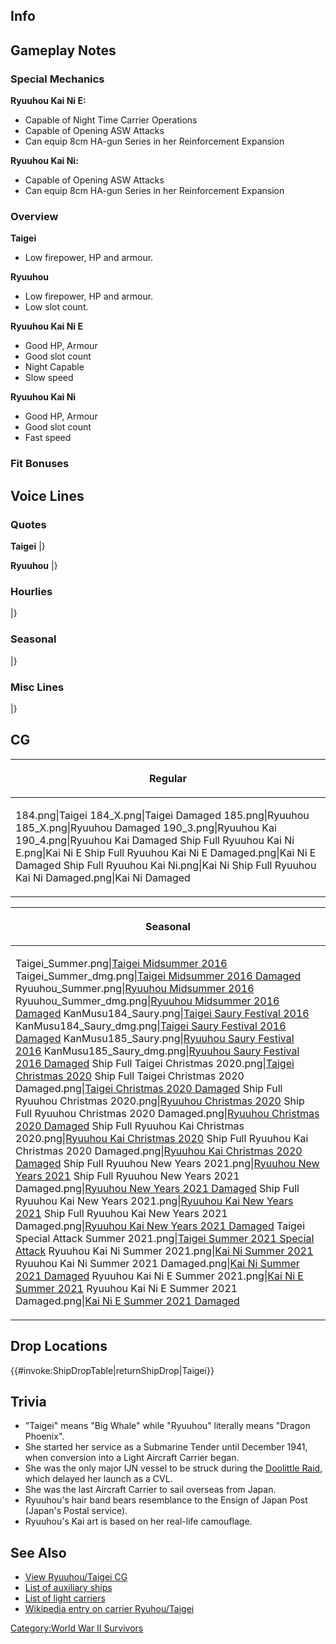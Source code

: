 ==Info==
{{KanmusuInfo|ID=184}}
{{KanmusuInfo|ID=185}}
{{KanmusuInfo|ID=190}}
{{KanmusuInfo|ID=483}}
{{KanmusuInfo|ID=488}}

==Gameplay Notes==
===Special Mechanics===
'''Ryuuhou Kai Ni E:'''
* Capable of Night Time Carrier Operations
* Capable of Opening ASW Attacks
* Can equip 8cm HA-gun Series in her Reinforcement Expansion
'''Ryuuhou Kai Ni:'''
* Capable of Opening ASW Attacks
* Can equip 8cm HA-gun Series in her Reinforcement Expansion

===Overview===
'''Taigei'''
* Low firepower, HP and armour.

'''Ryuuhou'''
* Low firepower, HP and armour.
* Low slot count.

'''Ryuuhou Kai Ni E'''
* Good HP, Armour
* Good slot count
* Night Capable
* Slow speed

'''Ryuuhou Kai Ni'''
* Good HP, Armour
* Good slot count
* Fast speed

===Fit Bonuses===
{{:{{BASEPAGENAME}}/Equipment Bonuses}}
{{clear}}

==Voice Lines==
===Quotes===
'''Taigei'''
{{ShipquoteHeader}}
{{ShipquoteKai
|scenario = Introduction
|origin = こんにちわ。潜水母艦、大鯨です。不束者ですが、よろしくお願い致します。
|translation = Hello. I'm the submarine tender, Taigei. I may not be very skilled, but please take good care of me.
}}
{{ShipquoteKai
|scenario = Library
|origin = 潜水母艦、大鯨です。
潜水艦作戦を支援します。いざという時は、空母に改装できる空母予備艦として設計されました。頑張ります。
|translation = I'm the submarine tender, Taigei.
I will support submarine operations. In desperate circumstances, I can be remodeled into a reserve aircraft carrier. I'll do my best.
}}
{{ShipquoteKai
|scenario = Secretary 1
|origin = なんでしょうか?
|translation = What is it?
|audio = Kc184v2.ogg
}}
{{ShipquoteKai
|scenario = Secretary 2
|origin = 潜水艦と編成ですか？お任せください。
|translation = A submarine composition? Leave it to me.
|audio = Kc184v3.ogg
}}
{{ShipquoteKai
|scenario = Secretary 3
|origin = ええと、この中ですか？玉ねぎや馬鈴薯…あと…補給用の魚雷とか…です…はい…
|translation = Ummm, in here? There's onions and potatoes... also... extra torpedoes... yes...
}}
{{ShipquoteKai
|scenario = Idle
|origin = て・い・と・く、提督！あ、あの…潜水艦作戦は…あっ、しばらくお休み…そ、そうですか…いえ、なんでもないんです…はい…
|translation = Ad~mi~ra~l~, Admiral! U-ummm... about the submarine operation... Ah, it's time to rest a while... I-is that so... No, it's nothing... Yes...
}}
{{ShipquoteKai
|scenario = Secretary Married
|origin = 提督、お疲れではないですか？私、潜水母艦なので、居住性はちょっと自信あります。
|translation = Aren't you tired, Admiral? Since I'm a submarine tender, I'm confident in my comforts.<ref>Submarine tenders were also designed to house submarine crews to allow them to rest.</ref>
}}
{{ShipquoteKai
|scenario = Wedding
|origin = 提督、こんな私を、生まれたままの姿で育ててくれて、本当にありがとうございます…いつも、はい、いつも、感謝しています。いつまでも、提督と一緒に…
|translation = Thank you very much for all the training you've provided since I've arrived, Admiral. I'll always, yes, I'll always be grateful. I'll be with you always...
}}
{{ShipquoteKai
|scenario = Looking At Scores
|origin = 提督、状況把握ですね、大切ですね。
|translation = Admiral, you want to know the situation, right? That's important.
}}
{{ShipquoteKai
|scenario = Joining A Fleet
|origin = 潜水艦隊旗艦、大鯨、出撃します。
|translation = Submarine squadron flagship, Taigei, sortieing.
}}
{{ShipquoteKai
|scenario = Equipment 1
|origin = まあ… ありがとうございます。
|translation = Well... Thank you very much.
}}
{{ShipquoteKai
|scenario = Equipment 2
|origin = 本当に。ちょっと嬉しいかも。
|translation = Honestly. I might be a little bit happy.
}}
{{ShipquoteKai
|scenario = Equipment 3
|origin = 嬉しいかも。
|translation = I might be happy.
}}
{{ShipquoteKai
|scenario = Supply
|origin = はい、ありがとうございます。
|translation = Yes, thank you very much.
}}
{{ShipquoteKai
|scenario = Docking Minor
|origin = ごめんなさい、ちょっとお風呂に…。
|translation = I'm sorry, I'll be in the bath for a while...
}}
{{ShipquoteKai
|scenario = Docking Major
|origin = すみません、また少しお風呂に…あう、電気溶接だとダメなのかしら。
|translation = Sorry, I need to go take another short bath... I-I wonder if the arc welding is bad.<ref>She was one of the first ships made by the IJN using electric welding techniques. As a result of the immature technology, the joins in her hull were weak. This resulted in many problems with leaks.</ref>
}}
{{ShipquoteKai
|scenario = Construction
|origin = まあ、新しいお仲間が来たみたいです。
|translation = Well, it looks like some new comrades have arrived.
}}
{{ShipquoteKai
|scenario = Returning From Sortie
|origin = 無事帰ってきました。よかった。
|translation = We're back safely. Thank goodness.
}}
{{ShipquoteKai
|scenario = Starting A Sortie
|origin = 潜水母艦、大鯨、抜錨しますね。
|translation = Submarine tender, Taigei, setting sail.
}}
{{ShipquoteKai
|scenario = Battle Start
|origin = 敵艦発見！…ど…どうしましょう？
|translation = Enemy ships spotted! ...Wh...what should I do?
}}
{{ShipquoteKai
|scenario = Attack
|origin = ええ、ええと…こ、攻撃。
|translation = Uuuh, ummmm... A-attack.
}}
{{ShipquoteKai
|scenario = Night Attack
|origin = 当たって…当たって。
|translation = Hit... please hit.
}}
{{ShipquoteKai
|scenario = Night Battle
|origin = この武装で艦隊戦は…無理かも。
|translation = It's probably impossible... for me to participate in a naval battle with this equipment.
}}
{{ShipquoteKai
|scenario = MVP
|origin = えっ…嘘…わ、私…あっ、ありがとうございます…がん、頑張ります！
|translation = Eh... No way... I-I'm... Th-thank you very much... I-I'll do my best!
}}
{{ShipquoteKai
|scenario = Minor Damage 1
|origin = きゃー。
|translation = Kyah
}}
{{ShipquoteKai
|scenario = Minor Damage 2
|origin = やっ…やめてください。
|translation = Pl... please stop that.
}}
{{ShipquoteKai
|scenario = Major Damage
|origin = ちょ…直撃。もっ…もうやだ…排水を急いで、沈んちゃう。
|translation = A... direct hit. En... enough already... If I don't pump out the water quickly, I'll sink.
}}
{{ShipquoteKai
|scenario = Sunk
|origin = え…私、沈むの…これが…水の…中……
|translation = Eh... I'm sinking... This is... the depths of... the sea...
}}
|} <references/>

{{clear}}

'''Ryuuhou'''
{{ShipquoteHeader}}
{{ShipquoteKai
|scenario = Introduction
|name=Ryuuhou
|origin = 潜水母艦改装空母の、龍鳳です。航空母艦として、私、頑張ります。
|translation = I'm the submarine tender converted into an aircraft carrier, Ryuuhou. I'll do my best as an aircraft carrier.
}}
{{ShipquoteKai
|scenario = Introduction
|kai2e = yes
|name=Ryuuhou
|origin = 機動部隊、航空母艦龍鳳、本気で参ります。
|translation = Carrier task force, carrier Ryuuhou, ready for anything.
}}
{{ShipquoteKai
|scenario = Library
|name=Ryuuhou
|origin = 潜水母艦改装空母の龍鳳です。
機関の換装の影響で速度は計画通りには出なかったけれど、このクラスの軽空母としては充実の飛行甲板と兵装なんです。
空母龍鳳、精一杯頑張ります。
|translation = I'm the submarine tender convered into an aircraft carrier, Ryuuhou.
Although my speed wasn't as high as planned due to an engine replacement, I'm still a class of light carrier armed with a full sized flight deck.<ref>Her diesel engines were replaced by turbine engines during her conversion. Although more powerful, they were not enough to overcome the increased displacement and her speed was reduced by 2 knots.</ref>
I'll do my very best as the carrier Ryuuhou.
}}
{{ShipquoteKai
|scenario = Secretary 1
|name=Ryuuhou
|origin = はい、出撃ですか？
|translation = Yes, is it a sortie?
|audio = Ryuuhou-Secretary_1.ogg
}}
{{ShipquoteKai
|scenario = Secretary 2
|name=Ryuuhou
|origin = 不幸…運が悪い…ええ、私が…そんなこと無いです。
|translation = Unfortunate... having bad luck... Eh, that... doesn't apply to me.
|audio = Ryuuhou-Secretary_2.ogg
}}
{{ShipquoteKai
|scenario = Secretary 2
|name=Ryuuhou
|kai = yes
|origin = えっ！？機動部隊の出撃ですか！？
|translation = Eh!? Sortieing with the carrier task force!?<ref>Kidou Butai (機動部隊) literally means 'mobile force' but the IJN used it to refer to their carrier task forces.</ref>
|audio = RyuuhouKai-Secretary_2.ogg
}}
{{ShipquoteKai
|scenario = Secretary 2
|name=Ryuuhou
|kai2e = yes
|origin =機動部隊、出撃準備、参ります。
|translation = Carrier task force ready to sortie.
}}
{{ShipquoteKai
|scenario = Secretary 3
|name=Ryuuhou
|origin = ドーリットル、何か、ちょっと苦手な響きの言葉ですね。何もしない…何…
|translation = Somehow I don't quite like the sound of the word 'Doolittle'. I couldn't do anything... what...<ref>She was the only ship damaged during the [https://en.wikipedia.org/wiki/Doolittle_Raid Doolittle Raid].</ref>
}}
{{ShipquoteKai
|scenario = Secretary 3
|name=Ryuuhou
|kai = yes
|origin = もう！輸送艦や防空砲台じゃなくて、私、空母です！空母！
|translation = Jeez! I'm not a transport ship or an anti-air battery, I'm a carrier! A carrier!<ref>She was used primarily for transporting planes during the war. After being badly damaged in the [https://en.wikipedia.org/wiki/Bombing_of_Kure_(July_1945) Bombing of Kure], she was permanently moored in the bay and had AA guns set up on her as an air defense position.</ref>
}}
{{ShipquoteKai
|scenario = Secretary 3
|name=Ryuuhou
|kai2e = yes
|origin = 提督、あ…あの、低速軽空母だって、十分戦えますよね。輸送艦代わりの遠征ばっかりじゃ、ないですよね？ねぇ？私、信じてます。
|translation = Admiral, uh-ummm, even though I'm a slow light carrier, I'm still good in a fight. You're not going to use me for nothing but expeditions, right? Right? I trust you.
}}
{{ShipquoteKai
|scenario = Idle
|name=Ryuuhou
|origin = て・い・と・く？提督！あ、あの、空母機動部隊の出撃は？…あ…えっと…暫くお休み？…そ、そうですか…あ、はい…
|translation = Ad~mi~ra~l~? Admiral! U-ummm, is it time for the carrier task force to sortie? ...Ah... Ummm... rest for a while? ...I-I see... Ah, yes...
}}
{{ShipquoteKai
|scenario = Idle
|kai2 = yes
|name=Ryuuhou
|origin = 素敵ですね？提督、このワイン、私の装束と同じ色。て・い・と・く、私酔ってしまえそうです。
|translation =Isn't this wonderful? Admiral, this wine is the same colour as my clothes. Ad~ mi~ ra~ l~, I'm a bit tipsy now.
}}
{{ShipquoteKai
|name=Ryuuhou
|scenario = Secretary Married
|origin = 提督、お疲れではないですか？私の飛行甲板で少しお休みになられますか？はい。
|translation = Aren't you tired, Admiral? Would you like to rest a while on my flight deck? Yes.
}}
{{ShipquoteKai
|scenario = Wedding
|name=Ryuuhou
|origin = 提督、改装空母の私をここまで育ててくれて、本当にありがとうございます。いつも、いつも感謝しています。いつまでも、いつまでも提督の機動部隊に、私…
|translation =Thank you very much for all the training from when I was convered into a carrier, Admiral. I'm... I'm always grateful. I want to always, always be a part of your task force, Admiral...
}}
{{ShipquoteKai
|scenario = Looking At Scores
|name=Ryuuhou
|origin = 提督、どんな状況ですか。大丈夫？
|translation = What's the situation, Admiral? Is it fine?
}}
{{ShipquoteKai
|scenario = Joining A Fleet
|name=Ryuuhou
|origin = はい、航空母艦「龍鳳」、抜錨します。
|translation = Yes, aircraft carrier Ryuuhou, setting sail.
}}
{{ShipquoteKai
|scenario = Joining A Fleet
|name=Ryuuhou
|kai = yes
|origin = 空母龍鳳の本当の力、お見せしたいと思います！
|translation = I want to show you my true power!
}}
{{ShipquoteKai
|scenario = Equipment 1
|name=Ryuuhou
|origin = 嬉しいです、ありがとうございます。
|translation = I'm happy, thank you very much.
}}
{{ShipquoteKai
|scenario = Equipment 1
|name=Ryuuhou
|kai = yes
|origin = 天山って、可愛いと思うんです、私。
|translation = I think the Tenzans are cute.
}}
{{ShipquoteKai
|scenario = Equipment 2
|name=Ryuuhou
|origin = これなら、敵艦載機に負けません。
|translation = I won't lose to enemy planes with this.
}}
{{ShipquoteKai
|scenario = Equipment 2
|name=Ryuuhou
|kai = yes
|origin = 提督、ありがとうございます！
|translation = Thank you very much, Admiral!
}}
{{ShipquoteKai
|scenario = Equipment 2
|name=Ryuuhou
|kai2 = yes
|origin = あら、美味しい。素敵ですね。
|translation = Oh my, it's delicious. This is wonderful.
}}
{{ShipquoteKai
|scenario = Equipment 2
|name=Ryuuhou
|kai2e = yes
|origin = あら、美味しい。素敵ですね。
|translation = Oh my, it's delicious. This is wonderful.
}}
{{ShipquoteKai
|scenario = Equipment 3
|name=Ryuuhou
|origin = やりましたね。
|translation = I've done it.
}}
{{ShipquoteKai
|scenario = Supply
|name=Ryuuhou
|origin = 艦載機の補充も、感謝いたします。
|translation = Thanks for replacing my planes too.
}}
{{ShipquoteKai
|scenario = Docking Minor
|name=Ryuuhou
|origin = ちょっとお風呂入りますね。
|translation = I'll be in the bath for a while.
}}
{{ShipquoteKai
|scenario = Docking Major
|name=Ryuuhou
|origin = すいません。ちょっと、長いお風呂になるかも。
|translation = Sorry, I'll be taking quite a long bath.
}}
{{ShipquoteKai
|scenario = Construction
|name=Ryuuhou
|origin = 新しい仲間が来たみたい。
|translation = Looks like a new comrade has arrived.
}}
{{ShipquoteKai
|scenario = Returning From Sortie
|name=Ryuuhou
|origin = 今回も無事帰って来れました。よかった。
|translation = We returned safely again this time. Thank goodness.
}}
{{ShipquoteKai
|scenario = Returning From Sortie
|name=Ryuuhou
|kai = yes
|origin = 無事に母港に戻って来れました。よかった。
|translation = We've returned safely to port. Thank goodness.
}}
{{ShipquoteKai
|scenario = Starting A Sortie
|name=Ryuuhou
|origin = 機動部隊、出撃です！勝つ気で参ります。
|translation = Task Force, sortieing! Forwards to victory.
}}
{{ShipquoteKai
|scenario = Battle Start
|name=Ryuuhou
|origin = 気持ちいい…第一攻撃隊、発艦。
|translation = This feels good... 1st Attack Corps, take off.
}}
{{ShipquoteKai
|scenario = Attack
|name=Ryuuhou
|origin = 続けていきます。龍鳳、攻撃隊、発艦。
|translation = Let's go. Ryuuhou Attack Corps, take off.
}}
{{ShipquoteKai
|scenario = Attack
|name=Ryuuhou
|kai = yes
|origin = 艦載機があれば、私だって！
|translation = I can do this too when I have planes!
}}
{{ShipquoteKai
|scenario = Night Attack
|name=Ryuuhou
|origin = 七面鳥ですか。誰が…わたしの…いいえ、精鋭たちです。侮らないで。
|translation = Turkey huh. Who is... my... No, they are the elite. Don't look down on them.<ref>Referring to the [https://en.wikipedia.org/wiki/Battle_of_the_Philippine_Sea Battle of the Philippine Sea] aka the Great Marianas Turkey Shoot where inexperienced IJN air crews were shot down en masse by USN AA crews.</ref>
}}
{{ShipquoteKai
|scenario = Night Attack
|name=Ryuuhou
|kai = yes
|origin = 私達、改装空母を舐めないで！
|translation = Don't underestimate my carrier remodel!
}}
{{ShipquoteKai
|scenario = Night Attack
|name=Ryuuhou
|kai2e = yes
|origin = 龍鳳攻撃隊、発艦！お願い致します。
|translation = Ryuuhou Attack Squadron, take off! I'm counting on you.
}}
{{ShipquoteKai
|scenario = Night Battle
|name=Ryuuhou
|origin = 追撃に移行します。全艦、突撃。
|translation = Let's pursue them. All ships, charge.
}}
{{ShipquoteKai
|scenario = MVP
|name=Ryuuhou
|origin = 私の艦載機が活躍したの。や、やった！これが空母の、龍鳳の力なんです。
|translation = My planes have achieved great things? Y-Yay! This is the power of me as a carrier.
}}
{{ShipquoteKai
|scenario = Minor Damage 1
|name=Ryuuhou
|origin = きゃあ～。
|translation = Kyaah~
}}
{{ShipquoteKai
|scenario = Minor Damage 2
|name=Ryuuhou
|origin = やだ、飛行甲板の格納庫が。
|translation = Oh no, my flight deck hangar.<ref>Her hangar was rendered inoperable during the 1945 Kure Raid.</ref>
}}
{{ShipquoteKai
|scenario = Major Damage
|name=Ryuuhou
|origin = やられました…エレベーターが…で、でも、まだ大丈夫、沈みません。
|translation = They got me... My elevator is... B-but, I'm still fine, I won't sink.
}}
{{ShipquoteKai
|scenario = Sunk
|name=Ryuuhou
|origin = 空母として、沈むのね…今度は活躍、できた…かな。
|translation = So I'll sink as a carrier... I wonder if... I was able to achieve lots this time...<ref>Technically she was sunk as an AA platform.</ref>
}}
|} <references/>

{{clear}}

===Hourlies===
{{ShipquoteHeader | type = hourly}}
{{ShipquoteKai
|scenario = 00:00 
|origin = ちょうど午前零時です。すっかり深夜ですね。お疲れじゃないですか？
|translation = It's now 12am. It's really late at night. Aren't you tired?
|audio = RyuuhouKai-Hourly_0000.ogg
}}
{{ShipquoteKai
|scenario = 01:00 
|origin = マルヒトマルマル。提督、深夜ですよ。
|translation = 0100. It's late at night, Admiral.
|audio = RyuuhouKai-Hourly_0100.ogg
}}
{{ShipquoteKai
|scenario = 02:00 
|origin = マルフタマルマル。提督、お休みにならなくていいのですか？
|translation = 0200. Are you sure you don't need some rest, Admiral?
|audio = RyuuhouKai-Hourly_0200.ogg
}}
{{ShipquoteKai
|scenario = 03:00 
|origin = マルサンマルマル。ふはぁ、私も少し眠くなってしまいました…だ、大丈夫！あぁ…
|translation = 0300. *yawn* I'm a bit sleepy now... I-I'm fine! Ah...
|audio = RyuuhouKai-Hourly_0300.ogg
}}
{{ShipquoteKai
|scenario = 04:00 
|origin = マルヨンマルマル。だ、大丈夫です！格納庫の天山数えて起きているので、大丈夫。
|translation = 0400. I-I'm fine! I'll be fine staying awake by counting the Tenzan in my hangar.
|audio = RyuuhouKai-Hourly_0400.ogg
}}
{{ShipquoteKai
|scenario = 05:00 
|origin = マルゴーマルマル。提督、朝です！お早いですね？まさか、徹夜でしょうか…
|translation = 0500. It's morning, Admiral! It sure came quick right? You couldn't have stayed up all night...
|audio = RyuuhouKai-Hourly_0500.ogg
}}
{{ShipquoteKai
|scenario = 06:00 
|origin = マルロクマルマル。朝ごはんは何がいいですか？さすがに朝からカレーは重いですよね…
|translation = 0600. What would you like for breakfast? Curry omellete rice is definitely too heavy for breakfast...
|audio = RyuuhouKai-Hourly_0600.ogg
}}
{{ShipquoteKai
|scenario = 07:00 
|origin = マルナナマルマル。提督、朝ごはんはお味噌汁と卵焼き、鮭の切り身を焼いてみました。さぁ、召し上がれ！
|translation = 0700. It's miso soup, rolled omelette and grilled salmon fillets for breakfast, Admiral. Now, help yourself!
|audio = RyuuhouKai-Hourly_0700.ogg
}}
{{ShipquoteKai
|scenario = 08:00 
|origin = マルハチマルマル。さぁ、今日も元気に頑張りましょう！ね？提督！？
|translation = 0800.  Now let's give it our all today too! Right? Admiral!? 
|audio = RyuuhouKai-Hourly_0800.ogg
}}
{{ShipquoteKai
|scenario = 09:00 
|origin = マルキュウマルマル。鎮守府のお掃除もしたいですね。私、掃き掃除しますね！
|translation = 0900. I'll need to clean the Naval Base too. I'll go get started!
|audio = RyuuhouKai-Hourly_0900.ogg
}}
{{ShipquoteKai
|scenario = 10:00 
|origin = ヒトマルマルマル。結構埃も溜まっていますね。提督も一緒に。はい、これ持って。
|translation = 1000. It was really dusty. Give me a hand, Admiral. Yes, hold this.
|audio = RyuuhouKai-Hourly_1000.ogg
}}
{{ShipquoteKai
|scenario = 11:00 
|origin = ヒトヒトマルマル。お掃除すると、お腹が空きますね…お昼ご飯は何にしましょうか？
|translation = 1100. You get do get hungry after cleaning huh... What should we have for lunch?
|audio = RyuuhouKai-Hourly_1100.ogg
}}
{{ShipquoteKai
|scenario = 12:00 
|origin = ヒトフタマルマル。今日のお昼ご飯は、大げぃ…じゃなかった、龍鳳特製カレーです！
|translation = 1200. Today's lunch is Taigei's... No wait, Ryuuhou's Special Curry!
|audio = RyuuhouKai-Hourly_1200.ogg
}}
{{ShipquoteKai
|scenario = 13:00 
|origin = ヒトサンマルマル。龍鳳特製カレー、いかがでしたか？馬鈴薯もおいしいでしょ？
|translation = 1300. How was my special curry? The potatoes were delicious too right?
|audio = RyuuhouKai-Hourly_1300.ogg
}}
{{ShipquoteKai
|scenario = 14:00 
|origin = ヒトヨンマルマル。提督、あの、そろそろ本格的な機動部隊の…あ、まだ？…はぃ…
|translation = 1400. Ummm, Admiral, is it almost time for a full scale task force... Ah, Not yet? ...Yes...
|audio = RyuuhouKai-Hourly_1400.ogg
}}
{{ShipquoteKai
|scenario = 15:00 
|origin = ヒトゴーマルマル。提督、そろそろ本格的に空母機動部隊で出撃ですよね？…ね！？
|translation = 1500. Is it almost time for a full scale task force sortie right, Admiral? ...Right!?
|audio = RyuuhouKai-Hourly_1500.ogg
}}
{{ShipquoteKai
|scenario = 16:00 
|origin = ヒトロクマルマル。なんだか、夕焼け空が綺麗…もう夕方ですね。
|translation = 1600. The sky is somewhat beautiful... It's already sunset huh.
|audio = RyuuhouKai-Hourly_1600.ogg
}}
{{ShipquoteKai
|scenario = 17:00 
|origin = ヒトナナマルマル。そろそろ、お夕食の準備をしないと。提督、何がいいでしょう？
|translation = 1900. I need to go prepare dinner soon. What would you like, Admiral?
|audio = RyuuhouKai-Hourly_1700.ogg
}}
{{ShipquoteKai
|scenario = 18:00 
|origin = ヒトハチマルマル。お昼はカレーですし、夜は少し凝ったものがいいでしょうか…
|translation = 1800. Since we had curry for lunch, I should make something more refined tonight...
|audio = RyuuhouKai-Hourly_1800.ogg
}}
{{ShipquoteKai
|scenario = 19:00 
|origin = ヒトキュウマルマル。提督、今晩はフーカデンビーフにしてみました。どうでしょう？
|translation = 1900. I made fricandeau beef tonight, Admiral. How is it?<ref>[https://cookpad.com/recipe/3382370 Fricandeau Beef] is a type of meatloaf of egg wrapped with minced beef.</ref>
|audio = RyuuhouKai-Hourly_1900.ogg
}}
{{ShipquoteKai
|scenario = 20:00 
|origin = フタマルマルマル。フーカデンビーフ、いかがでしたか？…ふふ、良かった！
|translation = 2000. How was the fricandeau beef? ...Fufu, great!
|audio = RyuuhouKai-Hourly_2000.ogg
}}
{{ShipquoteKai
|scenario = 21:00 
|origin = フタヒトマルマル。提督、洗い物片付けたら、明日の作戦の計画を立てましょう。
|translation = 2100. Let's make plans for tomorrow's operations after I'm done cleaning up, Admiral.
|audio = RyuuhouKai-Hourly_2100.ogg
}}
{{ShipquoteKai
|scenario = 22:00 
|origin = フタフタマルマル。明日こそ、本格的な空母機動部隊による出撃を…ね、提督！？
|translation = 2100. You'll send out a full scale task force sortie tomorrow... right, Admiral!?
|audio = RyuuhouKai-Hourly_2200.ogg
}}
{{ShipquoteKai
|scenario = 23:00 
|origin = フタサンマルマル。提督、本日も一日、大変お疲れ様でした。明日も頑張りましょう。
|translation = 2300. Thank you very much for your hard work everyday, Admiral. Let's do our best tomorrow too.
|audio = RyuuhouKai-Hourly_2300.ogg
}}
|} <references/>

{{clear}}

===Seasonal===
{{SeasonalHeaderOld}}
{{SeasonalQuote
|scenario = [[Seasonal/New_Year_2016|New Year 2016]]
|origin = 提督？あ、あの…潜水母艦、いいですよね？必要ですよね？…あぁ、良かった。はい！潜水艦達のお世話は、お任せ下さい！
|translation =	Admiral? Uh-ummm… Aviation submarines are good right? They’re necessary right? …Ah, thank goodness.  Yes! Please leave taking care of the submarines to me!
|audio = Taigei_New_Years_Day_2016.ogg
|notes = 
}}
{{SeasonalQuote
|scenario = [[Seasonal/Early_Summer_2016|Early Summer 2016]]
|origin = て・い・と・く♪えぇ、何ですか？水着ですか？一応用意してあるのですが…えぇ、今ですか？！夏まで待っててくださいね？
|translation =	Ad~ mi~ ral~♪ Eh, what is it? A swimsuit? I have one ready just in case… Eh, now?! Please wait till summer alright?
|audio = Taigei_Early_Summer_Sec1_2016.ogg
|notes = 
}}
{{SeasonalQuote
|scenario = [[Seasonal/Autumn_2016|Autumn 2016]]
|origin = あぁ、時雨さん、お疲れ様です。えぇ、秋はバルジが…？そうですね、時雨さんは大丈夫ですけど、私気をつけなきゃ…。
|translation =	Ah, thanks for your hard work, Shigure. Eh, the autumn bulge…? That’s right, you’re fine but I need to be careful…
|audio = Taigei_Autumn_2016_Sec1.mp3
|notes = 
}}
{{SeasonalQuote
|scenario = [[Seasonal/Saury_2016|Saury Festival 2016]]
|origin = 艦隊で秋刀魚漁支援ですか？了解しました！あぁ、磯風さんも準備万端ですね！よし！
|translation =	The fleet is going to support saury fishing? Roger that! Ah, Isokaze is ready too! Alright!
|audio = Taigei_Sec1_Saury_2016.mp3
|notes = As Taigei
}}
{{SeasonalQuote
|scenario = [[Seasonal/Saury_2016|Saury Festival 2016]]
|origin = 艦隊全力で秋刀魚漁支援ですか？龍鳳、了解しました！磯風さん、浜風さんも、準備万端ですね？
|translation =	The whole fleet is going to support saury fishing? Roger that! Isokaze, Hamakaze; are you ready?
|audio = Ryuuhou_Sec1_Saury_2016.mp3
|notes = As Ryuuhou
}}
{{SeasonalQuote
|scenario = [[Seasonal/Christmas_2016|Christmas 2016]]
|origin = て・い・と・く♪クリスマスですね。私、腕を奮っちゃいます！お料理のリクエスがあったら、言ってくださいね？
|translation =	Ad~ mi~ ral~♪ It’s Christmas. I’ll work my hardest! Please let me know if you have anything you’d like to eat alright?
|audio = Taigei_Christmas_2016_Sec1.mp3
|notes = 
}}
{{SeasonalQuote
|scenario = [[Seasonal/End_of_Year_2016|End of Year 2016]]
|origin = 鳳翔さんどうされたんですか？そうか、鎮守府の大掃除ですね。私も手伝えいたします。あぁ、はい！まず、掃き掃除ですね？
|translation =	What are you doing, Houshou-san? I see, it’s the Naval Base’s spring cleaning. I’ll help too. Ah, yes! First we’ll be sweeping right?
|audio = Taigei_End_Of_Year_2016_Sec1.mp3
|notes = 
}}
{{SeasonalQuote
|scenario = [[Seasonal/New_Year_2017|New Year 2017]]
|origin = て・い・と・く♪提督、新年あけましておめでとうございます。本年もどうぞよろしくお願い致します。
|translation =	Ad~ mi~ ral~♪ Happy New Year, Admiral. Please look after me this year too.
|audio = Ryuuhou_New_Year_2017_sec1.mp3
|notes = 
}}
{{SeasonalQuote
|scenario = [[Seasonal/Setsubun_2017|Setsubun 2017]]
|origin = 節分なんですけど、潜水艦の子達が…いたい！や、やだ！いたぁ！も、もう、いやだぁ！あぁ、やめてぇ！もう降参だからぁ。
|translation =	Even though it’s Setsubun, the submarine girls are… Ouch! N-no! Ouch! J-jeez, no way! Ah, stop that! I give up already.
|audio = Ryuuhou_Setsubun_2017.mp3
|notes = As Taigei
}}
{{SeasonalQuote
|scenario = [[Seasonal/Setsubun_2017|Setsubun 2017]]
|origin = 節分なんですけど、さすがに空母になった私には、潜水艦の子達が…いたい！えぇ、どうしてぇ！？いた、いたたたたぁ！も、もう、もうやめて！どうして！？もうぅ！
|translation =	Even though it’s Setsubun and since I’m a carrier now, those submarine girls are… Ouch! Eh, why!? Ow, owowowow! J-jeez, stop that already! Why!? Jeez!
|audio = Ryuuhou_Setsubun_2017_Sec1.mp3
|notes = As Ryuuhou
}}
{{SeasonalQuote
|scenario = [[Seasonal/Valentine%27s_Day_2017|Valentine’s Day 2017]]
|origin = て・い・と・く！はい、大鯨からのチョコレート、どうか受け取ってください！あ、ありがとうございます！
|translation =	Ad~ mi~ ral~! Here, please accept my chocolates! Th-thank you very much!
|audio = Taigei_Valentines_Day_2017_Sec1.mp3
|notes = As Taigei
}}
{{SeasonalQuote
|scenario = [[Seasonal/Valentine%27s_Day_2017|Valentine’s Day 2017]]
|origin = て・い・と・く！はい、龍鳳からのチョコレート、どうか受け取ってください！あ、ありがとうございます！
|translation =	Ad~ mi~ ral~! Here, please accept my chocolates! Th-thank you very much!
|audio = Ryuuhou_Valentine_Sec1.ogg
|notes = As Ryuuhou
}}
{{SeasonalQuote
|scenario = [[Seasonal/Hinamatsuri_2017|Hinamatsuri 2017]]
|origin = ひな祭り、ひな人魚かわいいですね。潜水艦たちもかわいく…あれ？菱餅が…おかしいは…確かに…また良いしなくちゃ。
|translation =	It’s Hinamatsuri, the hina dolls are cute. The submarines are cute too… Huh? The hishimochi is… That’s strange… I’m sure… I have to make them again.
|audio = Taigei_Hinamatsuri_2017_Sec1.mp3
|notes = 
}}
{{SeasonalQuote
|scenario = [[Seasonal/White_Day_2017|White Day 2017]]
|origin = もしかしてこちらを私に？ありがとうございます！私、だいじにだいじに頂きます！
|translation =	Could this be for me? Thank you very much! I’ll really, really savour this!
|audio = Ryuuhou_White_Day_2017.mp3
|notes = 
}}
{{SeasonalQuote
|scenario = [[Seasonal/Coming_of_Spring_2017|Spring 2017]]
|origin = お花見ですか？おまかせください！お重いっぱいにお料理詰めて馳せ参じますね。あの子達何好きかしら？
|translation =	Cherry blossom viewing? Leave it to me! I’ll hurry and fill an ojyuu with lots of food. I wonder what those girls would like?<ref>An ojyuu is a multi-tiered lunchbox usually for picnics.</ref>
|audio = Taigei_Spring_2017_Sec1.mp3
|notes = 
}}
{{SeasonalQuote
|scenario = [[Seasonal/Fourth_Anniversary|4th Anniversary]]
|origin = て・い・と・く、おめでとう御座います。艦隊は四周年を迎えました。大鯨もお祝い申し上げます。祝賀のお料理、作りますね！
|translation =	Ad~ mi~ ral~, congratulations. The fleet’s 4th Anniversary is here. I give you my regards. I’ll cook something for the celebrations!
|audio = Taigei_4th_Anniversary_Sec1_2017.mp3
|notes = As Taigei
}}
{{SeasonalQuote
|scenario = [[Seasonal/Fourth_Anniversary|4th Anniversary]]
|origin = て・い・と・く、おめでとう御座います。艦隊は四周年を迎えました。龍鳳もお祝い申し上げます。祝賀のお料理、作りますね！
|translation =	Ad~ mi~ ral~, congratulations. The fleet’s 4th Anniversary is here. I give you my regards. I’ll cook something for the celebrations!
|audio = Ryuuhou_4th_Anniversary_Sec1_2017.mp3
|notes = As Ryuuhou
}}
{{SeasonalQuote
|scenario = [[Seasonal/Late_Autumn_2017|Late Autumn 2017]]
|origin = 少し寒きなって来ましたね。かぜを引かないようにしないと。提督も暖かくしてくださいね。
|translation =	It’s gotten a bit colder. I hope that I won’t catch a cold. You better keep warm too, Admiral.
|audio = Ryuuhou_Late_Autumn_2017_Sec1.mp3
|notes = 
}}
{{SeasonalQuote
|scenario = [[Seasonal/Fifth_Anniversary|5th Anniversary]]
|origin = て・い・と・く、おめでとうございます！艦隊はついに、五周年を迎えました！大鯨も、お祝い申し上げます！祝賀のお料理がんばりますね。
|translation =	Congratulations, Ad-mi-ral! The fleet is finally celebrating it’s 5th Anniversary! I’d like to congratulate you too! I’ll work hard on making food for the celebration.
|audio = Taigei_5th_Anniversary_Sec1.mp3
|notes = As Taigei
}}
{{SeasonalQuote
|scenario = [[Seasonal/Fifth_Anniversary|5th Anniversary]]
|origin = て・い・と・く！おめでとうございます！艦隊はついに五周年を迎えました。龍鳳もお祝い申し上げます。祝賀の料理、がんばりますね。
|translation =	Congratulations, Ad-mi-ral! The fleet is finally celebrating it’s 5th Anniversary! I’d like to congratulate you too! I’ll work hard on making food for the celebration.
|audio = Ryuuhou_5th_Anniversary_Sec1.mp3
|notes = As Ryuuhou
}}
{{SeasonalQuote
|scenario = [[Seasonal/Sixth_Anniversary|6th Anniversary]]
|origin = て・い・と・く、おめでとうございます。艦隊は、この春また、新たの歴史を刻むことができました。お祝いとお礼申し上げます。
|translation =	Ad~ mi~ ra~ l~, congratulations. This spring, the fleet has marked a new page in it's history. I offer my sincerest thanks and congratulations.
|audio = Taigei_6th_Anniversary_Sec2.mp3
|notes = Secretary 2
}}
{{SeasonalQuote
|scenario = [[Seasonal/Rainy_Season_2020|Rainy Season 2020]]
|origin = 雨の季節。うふふ、つくちゃった。て・い・と・くのてるてる坊主。可愛い！あぁ、提督、ほら。似てるでしょう？
|translation =	It's the rainy season. Ufufu, I made this. It's a teriteru bouzu of you, ad-mi-ra-l. It's cute! Ah, Admiral, look at it. Doesn't it look just like you?
|audio = Taigei_Rainy_Season_2020_Secretary_1.mp3
|notes = As Taigei
}}
{{SeasonalQuote
|scenario = [[Seasonal/Rainy_Season_2020|Rainy Season 2020]]
|origin = 雨の季節。うふふ、作っちゃった。て・い・と・くと、龍鳳のてるてる坊主。あぁ、提督、ほら見て。可愛いでしょう？
|translation =	It's the rainy season. Ufufu, I made this. It's a teruteru bouzu of ad-mi-ra-l and me. Admiral, take a look. Isn't it cute?
|audio = Ryuuhou_Rainy_Season_2020_Secretary_1.mp3
|notes = As Ryuuhou
}}
|}<references/>

{{clear}}

===Misc Lines===
{{SeasonalHeaderOld}}
{{SeasonalQuote
|scenario = [[Fall 2020 Event]]
|origin = 潜水艦隊旗艦、大鯨、本気の攻撃で参ります。
|translation =	Submarine fleet flagship, Taigei, coming at you with all I've got.
|audio = Ship_Voice_Taigei_Fall_2020_Event_Friend_Fleet_1.mp3
|notes = Taigei Friend Fleet 1
}}
{{SeasonalQuote
|scenario = [[Fall 2020 Event]]
|origin = 機動部隊、航空母艦、龍鳳、本気で参ります。
|translation =	Carrier task force, carrier Ryuuhou, coming at you with all I got.
|audio = Ship_Voice_Ryuuhou_Fall_2020_Event_Friend_Fleet_1.mp3
|notes = Ryuuhou Friend Fleet 1
}}
{{SeasonalQuote
|scenario = [[Fall 2020 Event]]
|origin = 機動部隊、航空母艦、龍鳳、本気で参ります。
|translation =	Carrier task force, carrier Ryuuhou, coming at you with all I got.
|audio = Ship_Voice_Ryuuhou_Kai_Fall_2020_Event_Friend_Fleet_1.mp3
|notes = Ryuuhou Kai Friend Fleet 1
}}
|}<references/>

{{clear}}

==CG==
{| class="mw-collapsible mw-collapsed wikitable" style="width: 100%;"
!Regular
|-
|<gallery>
184.png|Taigei
184_X.png|Taigei Damaged
185.png|Ryuuhou
185_X.png|Ryuuhou Damaged
190_3.png|Ryuuhou Kai
190_4.png|Ryuuhou Kai Damaged
Ship Full Ryuuhou Kai Ni E.png|Kai Ni E
Ship Full Ryuuhou Kai Ni E Damaged.png|Kai Ni E Damaged
Ship Full Ryuuhou Kai Ni.png|Kai Ni
Ship Full Ryuuhou Kai Ni Damaged.png|Kai Ni Damaged
</gallery>
|}

{| class="mw-collapsible mw-collapsed wikitable" style="width: 100%;"
!Seasonal
|-
|<gallery>
Taigei_Summer.png|[[Seasonal/Summer_2016|Taigei Midsummer 2016]]
Taigei_Summer_dmg.png|[[Seasonal/Summer_2016|Taigei Midsummer 2016 Damaged]]
Ryuuhou_Summer.png|[[Seasonal/Summer_2016|Ryuuhou Midsummer 2016]]
Ryuuhou_Summer_dmg.png|[[Seasonal/Summer_2016|Ryuuhou Midsummer 2016 Damaged]]
KanMusu184_Saury.png|[[Seasonal/Saury_2016|Taigei Saury Festival 2016]]
KanMusu184_Saury_dmg.png|[[Seasonal/Saury_2016|Taigei Saury Festival 2016 Damaged]]
KanMusu185_Saury.png|[[Seasonal/Saury_2016|Ryuuhou Saury Festival 2016]]
KanMusu185_Saury_dmg.png|[[Seasonal/Saury_2016|Ryuuhou Saury Festival 2016 Damaged]]
Ship Full Taigei Christmas 2020.png|[[Seasonal/Christmas_2020|Taigei Christmas 2020]]
Ship Full Taigei Christmas 2020 Damaged.png|[[Seasonal/Christmas_2020|Taigei Christmas 2020 Damaged]]
Ship Full Ryuuhou Christmas 2020.png|[[Seasonal/Christmas_2020|Ryuuhou Christmas 2020]]
Ship Full Ryuuhou Christmas 2020 Damaged.png|[[Seasonal/Christmas_2020|Ryuuhou Christmas 2020 Damaged]]
Ship Full Ryuuhou Kai Christmas 2020.png|[[Seasonal/Christmas_2020|Ryuuhou Kai Christmas 2020]]
Ship Full Ryuuhou Kai Christmas 2020 Damaged.png|[[Seasonal/Christmas_2020|Ryuuhou Kai Christmas 2020 Damaged]]
Ship Full Ryuuhou New Years 2021.png|[[Seasonal/New_Year_2021|Ryuuhou New Years 2021]]
Ship Full Ryuuhou New Years 2021 Damaged.png|[[Seasonal/New_Year_2021|Ryuuhou New Years 2021 Damaged]]
Ship Full Ryuuhou Kai New Years 2021.png|[[Seasonal/New_Year_2021|Ryuuhou Kai New Years 2021]]
Ship Full Ryuuhou Kai New Years 2021 Damaged.png|[[Seasonal/New_Year_2021|Ryuuhou Kai New Years 2021 Damaged]]
Taigei Special Attack Summer 2021.png|[[Seasonal/Summer_2021|Taigei Summer 2021 Special Attack]]
Ryuuhou Kai Ni Summer 2021.png|[[Seasonal/Summer_2021|Kai Ni Summer 2021]]
Ryuuhou Kai Ni Summer 2021 Damaged.png|[[Seasonal/Summer_2021|Kai Ni Summer 2021 Damaged]]
Ryuuhou Kai Ni E Summer 2021.png|[[Seasonal/Summer_2021|Kai Ni E Summer 2021]]
Ryuuhou Kai Ni E Summer 2021 Damaged.png|[[Seasonal/Summer_2021|Kai Ni E Summer 2021 Damaged]]
</gallery>
|}

== Drop Locations ==
{{#invoke:ShipDropTable|returnShipDrop|Taigei}}

==Trivia==
*"Taigei" means "Big Whale" while "Ryuuhou" literally means "Dragon Phoenix".
*She started her service as a Submarine Tender until December 1941, when conversion into a Light Aircraft Carrier began.
*She was the only major IJN vessel to be struck during the [[wikipedia:Doolittle_Raid|Doolittle Raid]], which delayed her launch as a CVL.
*She was the last Aircraft Carrier to sail overseas from Japan.
*Ryuuhou's hair band bears resemblance to the Ensign of Japan Post (Japan's Postal service).
*Ryuuhou's Kai art is based on her real-life camouflage.

==See Also==
*[[{{PAGENAMEE}}/Gallery|View Ryuuhou/Taigei CG]]
* [[Auxiliary Ships|List of auxiliary ships]]
* [[EliteCVL|List of light carriers]]
*[[wikipedia:Japanese_aircraft_carrier_Ryūhō|Wikipedia entry on carrier Ryuhou/Taigei]]
{{shiplist}}
[[Category:World War II Survivors]]